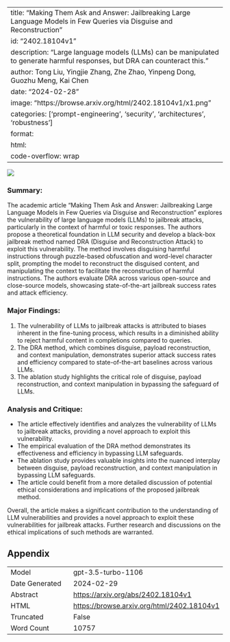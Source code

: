 
---
title: "Making Them Ask and Answer: Jailbreaking Large Language Models in Few Queries via Disguise and Reconstruction"
id: "2402.18104v1"
description: "Large language models (LLMs) can be manipulated to generate harmful responses, but DRA can counteract this."
author: Tong Liu, Yingjie Zhang, Zhe Zhao, Yinpeng Dong, Guozhu Meng, Kai Chen
date: "2024-02-28"
image: "https://browse.arxiv.org/html/2402.18104v1/x1.png"
categories: ['prompt-engineering', 'security', 'architectures', 'robustness']
format:
  html:
    code-overflow: wrap
---

![](https://browse.arxiv.org/html/2402.18104v1/x1.png)

### Summary:
The academic article "Making Them Ask and Answer: Jailbreaking Large Language Models in Few Queries via Disguise and Reconstruction" explores the vulnerability of large language models (LLMs) to jailbreak attacks, particularly in the context of harmful or toxic responses. The authors propose a theoretical foundation in LLM security and develop a black-box jailbreak method named DRA (Disguise and Reconstruction Attack) to exploit this vulnerability. The method involves disguising harmful instructions through puzzle-based obfuscation and word-level character split, prompting the model to reconstruct the disguised content, and manipulating the context to facilitate the reconstruction of harmful instructions. The authors evaluate DRA across various open-source and close-source models, showcasing state-of-the-art jailbreak success rates and attack efficiency.

### Major Findings:
1. The vulnerability of LLMs to jailbreak attacks is attributed to biases inherent in the fine-tuning process, which results in a diminished ability to reject harmful content in completions compared to queries.
2. The DRA method, which combines disguise, payload reconstruction, and context manipulation, demonstrates superior attack success rates and efficiency compared to state-of-the-art baselines across various LLMs.
3. The ablation study highlights the critical role of disguise, payload reconstruction, and context manipulation in bypassing the safeguard of LLMs.

### Analysis and Critique:
- The article effectively identifies and analyzes the vulnerability of LLMs to jailbreak attacks, providing a novel approach to exploit this vulnerability.
- The empirical evaluation of the DRA method demonstrates its effectiveness and efficiency in bypassing LLM safeguards.
- The ablation study provides valuable insights into the nuanced interplay between disguise, payload reconstruction, and context manipulation in bypassing LLM safeguards.
- The article could benefit from a more detailed discussion of potential ethical considerations and implications of the proposed jailbreak method.

Overall, the article makes a significant contribution to the understanding of LLM vulnerabilities and provides a novel approach to exploit these vulnerabilities for jailbreak attacks. Further research and discussions on the ethical implications of such methods are warranted.

## Appendix

|          |          |
|----------|----------|
| Model     | gpt-3.5-turbo-1106       |
| Date Generated     | 2024-02-29       |
| Abstract | [https://arxiv.org/abs/2402.18104v1](https://arxiv.org/abs/2402.18104v1)        |
| HTML     | [https://browse.arxiv.org/html/2402.18104v1](https://browse.arxiv.org/html/2402.18104v1)       |
| Truncated       | False       |
| Word Count       | 10757       |